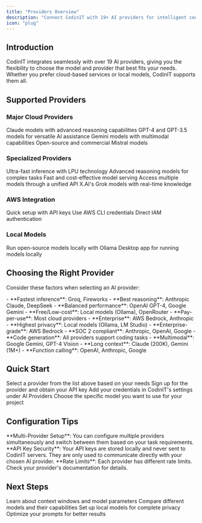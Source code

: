 ```yaml
---
title: "Providers Overview"
description: "Connect CodinIT with 19+ AI providers for intelligent code generation and development assistance"
icon: "plug"
---
```


## Introduction

CodinIT integrates seamlessly with over 19 AI providers, giving you the flexibility to choose the model and provider that best fits your needs. Whether you prefer cloud-based services or local models, CodinIT supports them all.

## Supported Providers

### Major Cloud Providers

<CardGroup cols={2}>
  <Card title="Anthropic" icon="robot" href="/providers/anthropic">
    Claude models with advanced reasoning capabilities
  </Card>
  <Card title="OpenAI" icon="brain" href="/providers/openai">
    GPT-4 and GPT-3.5 models for versatile AI assistance
  </Card>
  <Card title="Google" icon="google" href="/providers/google">
    Gemini models with multimodal capabilities
  </Card>
  <Card title="Mistral AI" icon="wind" href="/providers/mistral-ai">
    Open-source and commercial Mistral models
  </Card>
</CardGroup>

### Specialized Providers

<CardGroup cols={2}>
  <Card title="Groq" icon="bolt" href="/providers/groq">
    Ultra-fast inference with LPU technology
  </Card>
  <Card title="DeepSeek" icon="magnifying-glass" href="/providers/deepseek">
    Advanced reasoning models for complex tasks
  </Card>
  <Card title="Fireworks" icon="fire" href="/providers/fireworks">
    Fast and cost-effective model serving
  </Card>
  <Card title="OpenRouter" icon="route" href="/providers/openrouter">
    Access multiple models through a unified API
  </Card>
  <Card title="XAI Grok" icon="sparkles" href="/providers/xai-grok">
    X.AI's Grok models with real-time knowledge
  </Card>
</CardGroup>

### AWS Integration

<CardGroup cols={3}>
  <Card title="API Key" icon="key" href="/providers/aws-bedrock/api-key">
    Quick setup with API keys
  </Card>
  <Card title="CLI Profile" icon="terminal" href="/providers/aws-bedrock/cli-profile">
    Use AWS CLI credentials
  </Card>
  <Card title="IAM Credentials" icon="shield" href="/providers/aws-bedrock/iam-credentials">
    Direct IAM authentication
  </Card>
</CardGroup>

### Local Models

<CardGroup cols={2}>
  <Card title="Ollama" icon="server" href="/providers/ollama">
    Run open-source models locally with Ollama
  </Card>
  <Card title="LM Studio" icon="computer" href="/running-models-locally/lm-studio">
    Desktop app for running models locally
  </Card>
</CardGroup>

## Choosing the Right Provider

Consider these factors when selecting an AI provider:

<AccordionGroup>
  <Accordion title="Performance & Speed">
    - **Fastest inference**: Groq, Fireworks
    - **Best reasoning**: Anthropic Claude, DeepSeek
    - **Balanced performance**: OpenAI GPT-4, Google Gemini
  </Accordion>

  <Accordion title="Cost Considerations">
    - **Free/Low-cost**: Local models (Ollama), OpenRouter
    - **Pay-per-use**: Most cloud providers
    - **Enterprise**: AWS Bedrock, Anthropic
  </Accordion>

  <Accordion title="Privacy & Security">
    - **Highest privacy**: Local models (Ollama, LM Studio)
    - **Enterprise-grade**: AWS Bedrock
    - **SOC 2 compliant**: Anthropic, OpenAI, Google
  </Accordion>

  <Accordion title="Model Capabilities">
    - **Code generation**: All providers support coding tasks
    - **Multimodal**: Google Gemini, GPT-4 Vision
    - **Long context**: Claude (200K), Gemini (1M+)
    - **Function calling**: OpenAI, Anthropic, Google
  </Accordion>
</AccordionGroup>

## Quick Start

<Steps>
  <Step title="Choose Your Provider">
    Select a provider from the list above based on your needs
  </Step>
  <Step title="Get API Credentials">
    Sign up for the provider and obtain your API key
  </Step>
  <Step title="Configure in CodinIT">
    Add your credentials in CodinIT's settings under AI Providers
  </Step>
  <Step title="Select Your Model">
    Choose the specific model you want to use for your project
  </Step>
</Steps>

## Configuration Tips

<Tip>
  **Multi-Provider Setup**: You can configure multiple providers simultaneously and switch between them based on your task requirements.
</Tip>

<Info>
  **API Key Security**: Your API keys are stored locally and never sent to CodinIT servers. They are only used to communicate directly with your chosen AI provider.
</Info>

<Warning>
  **Rate Limits**: Each provider has different rate limits. Check your provider's documentation for details.
</Warning>

## Next Steps

<CardGroup cols={2}>
  <Card title="Model Configuration" icon="sliders" href="/model-config/context-windows">
    Learn about context windows and model parameters
  </Card>
  <Card title="Compare Models" icon="chart-line" href="/model-config/model-comparison">
    Compare different models and their capabilities
  </Card>
  <Card title="Run Models Locally" icon="server" href="/running-models-locally/1.overview">
    Set up local models for complete privacy
  </Card>
  <Card title="Prompt Engineering" icon="message" href="/prompting/prompt-engineering-guide">
    Optimize your prompts for better results
  </Card>
</CardGroup>
